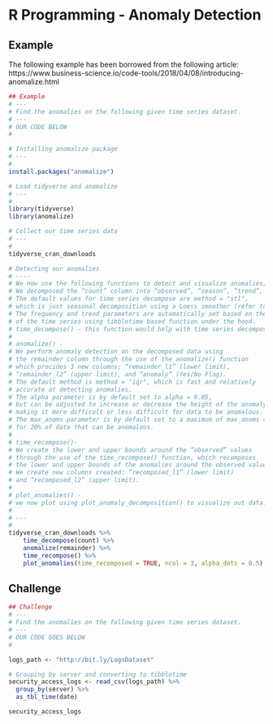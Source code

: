
# R Programming - Anomaly Detection 

## Example 

The following example has been borrowed from the following article: https://www.business-science.io/code-tools/2018/04/08/introducing-anomalize.html


```R
## Example 
# ---
# Find the anomalies on the following given time series dataset. 
# ---
# OUR CODE BELOW
# 

```


```R
# Installing anomalize package
# ---
# 
install.packages("anomalize")
```


```R
# Load tidyverse and anomalize
# ---
# 
library(tidyverse)
library(anomalize)
```


```R
# Collect our time series data
# ---
# 
tidyverse_cran_downloads
```


```R
# Detecting our anomalies
# ----
# We now use the following functions to detect and visualize anomalies; 
# We decomposed the “count” column into “observed”, “season”, “trend”, and “remainder” columns. 
# The default values for time series decompose are method = "stl", 
# which is just seasonal decomposition using a Loess smoother (refer to stats::stl()). 
# The frequency and trend parameters are automatically set based on the time scale (or periodicity)
# of the time series using tibbletime based function under the hood.
# time_decompose() - this function would help with time series decomposition.
# 
# anomalize() - 
# We perform anomaly detection on the decomposed data using 
# the remainder column through the use of the anomalize() function 
# which procides 3 new columns; “remainder_l1” (lower limit), 
# “remainder_l2” (upper limit), and “anomaly” (Yes/No Flag).
# The default method is method = "iqr", which is fast and relatively 
# accurate at detecting anomalies. 
# The alpha parameter is by default set to alpha = 0.05, 
# but can be adjusted to increase or decrease the height of the anomaly bands, 
# making it more difficult or less difficult for data to be anomalous. 
# The max_anoms parameter is by default set to a maximum of max_anoms = 0.2 
# for 20% of data that can be anomalous. 
# 
# time_recompose()-
# We create the lower and upper bounds around the “observed” values 
# through the use of the time_recompose() function, which recomposes 
# the lower and upper bounds of the anomalies around the observed values.
# We create new columns created: “recomposed_l1” (lower limit) 
# and “recomposed_l2” (upper limit).
# 
# plot_anomalies() - 
# we now plot using plot_anomaly_decomposition() to visualize out data.
# 
# ---
# 
tidyverse_cran_downloads %>%
    time_decompose(count) %>%
    anomalize(remainder) %>%
    time_recompose() %>%
    plot_anomalies(time_recomposed = TRUE, ncol = 3, alpha_dots = 0.5)
```

## Challenge 


```R
## Challenge 
# ---
# Find the anomalies on the following given time series dataset.
# ---
# OUR CODE GOES BELOW
# 

logs_path <- "http://bit.ly/LogsDataset"

# Grouping by server and converting to tibbletime
security_access_logs <- read_csv(logs_path) %>%
  group_by(server) %>%
  as_tbl_time(date)

security_access_logs

```
